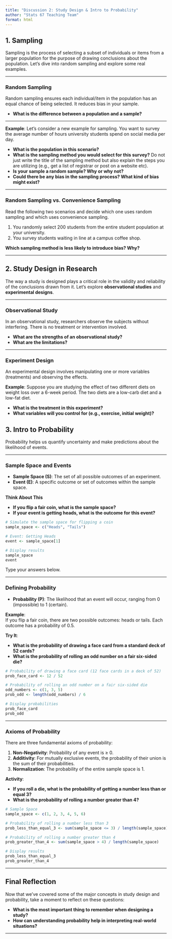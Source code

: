 ```yaml
---
title: "Discussion 2: Study Design & Intro to Probability"
author: "Stats 67 Teaching Team"
format: html
---
```


## 1. Sampling

Sampling is the process of selecting a subset of individuals or items from a larger population for the purpose of drawing conclusions about the population.  Let's dive into random sampling and explore some real examples.

---

### Random Sampling

Random sampling ensures each individual/item in the population has an equal chance of being selected. It reduces bias in your sample.

- **What is the difference between a population and a sample?**  

---

**Example**: Let's consider a new example for sampling. You want to survey the average number of hours university students spend on social media per day.

- **What is the population in this scenario?**
- **What is the sampling method you would select for this survey?** Do not just write the title of the sampling method but also explain the steps you are utilizing (e.g., get a list of registrar or post on a website etc).
- **Is your sample a random sample? Why or why not?**
- **Could there be any bias in the sampling process? What kind of bias might exist?**

---

### Random Sampling vs. Convenience Sampling

Read the following two scenarios and decide which one uses random sampling and which uses convenience sampling.

1. You randomly select 200 students from the entire student population at your university.
2. You survey students waiting in line at a campus coffee shop.

**Which sampling method is less likely to introduce bias? Why?**

---

## 2. Study Design in Research

The way a study is designed plays a critical role in the validity and reliability of the conclusions drawn from it. Let’s explore **observational studies** and **experimental designs**.

---

### Observational Study

In an observational study, researchers observe the subjects without interfering. There is no treatment or intervention involved.
 
- **What are the strengths of an observational study?**  
- **What are the limitations?**

---

### Experiment Design

An experimental design involves manipulating one or more variables (treatments) and observing the effects.

**Example**: Suppose you are studying the effect of two different diets on weight loss over a 6-week period. The two diets are a low-carb diet and a low-fat diet.

- **What is the treatment in this experiment?**
- **What variables will you control for (e.g., exercise, initial weight)?**


## 3. Intro to Probability

Probability helps us quantify uncertainty and make predictions about the likelihood of events.

---

### Sample Space and Events

- **Sample Space (S)**: The set of all possible outcomes of an experiment.
- **Event (E)**: A specific outcome or set of outcomes within the sample space.

**Think About This**

- **If you flip a fair coin, what is the sample space?**
- **If your event is getting heads, what is the outcome for this event?**

```r
# Simulate the sample space for flipping a coin
sample_space <- c("Heads", "Tails")

# Event: Getting Heads
event <- sample_space[1]

# Display results
sample_space
event
```

Type your answers below.

---

### Defining Probability

- **Probability (P)**: The likelihood that an event will occur, ranging from 0 (impossible) to 1 (certain).
  
**Example**:  
If you flip a fair coin, there are two possible outcomes: heads or tails. Each outcome has a probability of 0.5.

**Try It**:

- **What is the probability of drawing a face card from a standard deck of 52 cards?**
- **What is the probability of rolling an odd number on a fair six-sided die?**

```r
# Probability of drawing a face card (12 face cards in a deck of 52)
prob_face_card <- 12 / 52

# Probability of rolling an odd number on a fair six-sided die
odd_numbers <- c(1, 3, 5)
prob_odd <- length(odd_numbers) / 6

# Display probabilities
prob_face_card
prob_odd
```

---

### Axioms of Probability

There are three fundamental axioms of probability:

1. **Non-Negativity**: Probability of any event is ≥ 0.
2. **Additivity**: For mutually exclusive events, the probability of their union is the sum of their probabilities.
3. **Normalization**: The probability of the entire sample space is 1.

**Activity**:  

- **If you roll a die, what is the probability of getting a number less than or equal 3?**
- **What is the probability of rolling a number greater than 4?**

```r
# Sample Space
sample_space <- c(1, 2, 3, 4, 5, 6)

# Probability of rolling a number less than 3
prob_less_than_equal_3 <- sum(sample_space <= 3) / length(sample_space)

# Probability of rolling a number greater than 4
prob_greater_than_4 <- sum(sample_space > 4) / length(sample_space)

# Display results
prob_less_than_equal_3
prob_greater_than_4
```

---

## Final Reflection

Now that we've covered some of the major concepts in study design and probability, take a moment to reflect on these questions:

- **What is the most important thing to remember when designing a study?**
- **How can understanding probability help in interpreting real-world situations?**

---